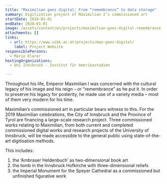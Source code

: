 ```yaml
---
title: "Maximilian goes digital: From “remembrance” to data storage"
summary: Digitization project of Maximilian I’s commissioned art
startDate: 2018-01-01
endDate: 2020-01-01
image: /assets/content/en/projects/maximilian-goes-digital-remembrance-data-storage/maximilian_goes_digital2.png
attachments: []
links:
  - url: https://www.uibk.ac.at/projects/max-goes-digital/
    label: Project Website
responsiblePersons:
  - Mario Klarer
hostingOrganizations:
  - Uni Innsbruck - Institut für Amerikastudien

---
```

Throughout his life, Emperor Maximilian I was concerned with the cultural legacy of his image and his reign – or “remembrance” as he put it. In order to preserve his legacy for posterity, he made use of a variety media – most of them very modern for his time.

Maximilian’s commissioned art in particular bears witness to this. For the 2019 Maximilian celebrations, the City of Innsbruck and the Province of Tyrol are financing a large-scale research project. Three commissioned works relating to Maximilian, from both current and completed commissioned digital works and research projects of the University of Innsbruck, will be made accessible to the general public using state-of-the-art digitisation methods.

This includes:

1.  the ‘Ambraser Heldenbuch’ as two-dimensional book art
2.  the tomb in the Innsbruck Hofkirche with three-dimensional reliefs
3.  the Imperial Monument for the Speyer Cathedral as a commissioned but unfinished figurative work
